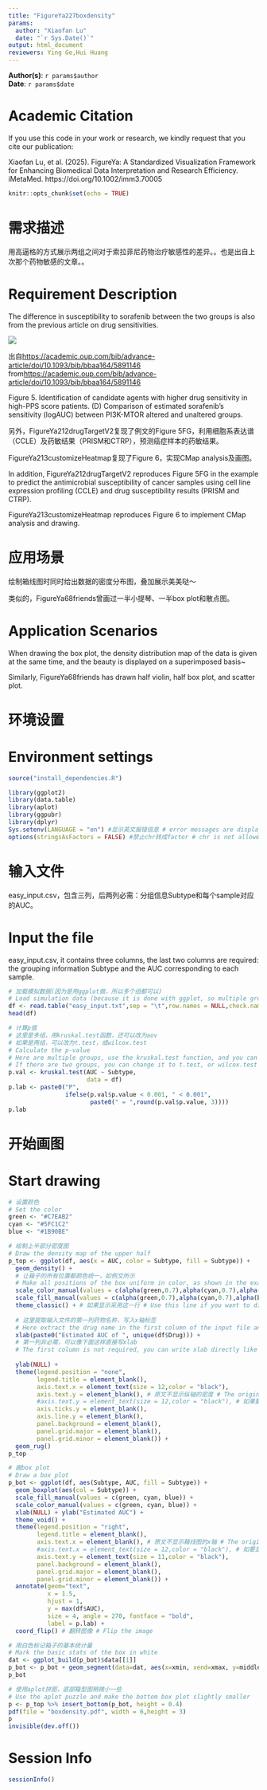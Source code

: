 ```yaml
---
title: "FigureYa227boxdensity"
params:
  author: "Xiaofan Lu"
  date: "`r Sys.Date()`"
output: html_document
reviewers: Ying Ge,Hui Huang
---
```


**Author(s)**: `r params$author`  
**Date**: `r params$date`  

# Academic Citation
If you use this code in your work or research, we kindly request that you cite our publication:

Xiaofan Lu, et al. (2025). FigureYa: A Standardized Visualization Framework for Enhancing Biomedical Data Interpretation and Research Efficiency. iMetaMed. https://doi.org/10.1002/imm3.70005

```r
knitr::opts_chunk$set(echo = TRUE)
```

# 需求描述

用高逼格的方式展示两组之间对于索拉菲尼药物治疗敏感性的差异。。也是出自上次那个药物敏感的文章。。

# Requirement Description

The difference in susceptibility to sorafenib between the two groups is also from the previous article on drug sensitivities.

![](example.png)

出自<https://academic.oup.com/bib/advance-article/doi/10.1093/bib/bbaa164/5891146>
from<https://academic.oup.com/bib/advance-article/doi/10.1093/bib/bbaa164/5891146>

Figure 5. Identification of candidate agents with higher drug sensitivity in high-PPS score patients. (D) Comparison of estimated sorafenib’s sensitivity (logAUC) between PI3K-MTOR altered and unaltered groups.

另外，FigureYa212drugTargetV2复现了例文的Figure 5FG，利用细胞系表达谱（CCLE）及药敏结果（PRISM和CTRP），预测癌症样本的药敏结果。

FigureYa213customizeHeatmap复现了Figure 6，实现CMap analysis及画图。

In addition, FigureYa212drugTargetV2 reproduces Figure 5FG in the example to predict the antimicrobial susceptibility of cancer samples using cell line expression profiling (CCLE) and drug susceptibility results (PRISM and CTRP).

FigureYa213customizeHeatmap reproduces Figure 6 to implement CMap analysis and drawing.

# 应用场景

绘制箱线图时同时给出数据的密度分布图，叠加展示美美哒～

类似的，FigureYa68friends曾画过一半小提琴、一半box plot和散点图。

# Application Scenarios

When drawing the box plot, the density distribution map of the data is given at the same time, and the beauty is displayed on a superimposed basis~

Similarly, FigureYa68friends has drawn half violin, half box plot, and scatter plot.

# 环境设置

# Environment settings

```r
source("install_dependencies.R")

library(ggplot2)
library(data.table)
library(aplot)
library(ggpubr)
library(dplyr)
Sys.setenv(LANGUAGE = "en") #显示英文报错信息 # error messages are displayed in English
options(stringsAsFactors = FALSE) #禁止chr转成factor # chr is not allowed to be converted to factor
```

# 输入文件

easy_input.csv，包含三列，后两列必需：分组信息Subtype和每个sample对应的AUC。

# Input the file

easy_input.csv, it contains three columns, the last two columns are required: the grouping information Subtype and the AUC corresponding to each sample.

```r
# 加载模拟数据(因为是用ggplot做，所以多个组都可以)
# Load simulation data (because it is done with ggplot, so multiple groups are OK)
df <- read.table("easy_input.txt",sep = "\t",row.names = NULL,check.names = F,stringsAsFactors = F,header = T)
head(df)

# 计算p值
# 这里是多组，用kruskal.test函数，还可以改为aov
# 如果是两组，可以改为t.test，或wilcox.test
# Calculate the p-value
# Here are multiple groups, use the kruskal.test function, and you can change it to aov
# If there are two groups, you can change it to t.test, or wilcox.test
p.val <- kruskal.test(AUC ~ Subtype,
                      data = df)
p.lab <- paste0("P",
                ifelse(p.val$p.value < 0.001, " < 0.001",
                       paste0(" = ",round(p.val$p.value, 3)))) 
p.lab
```

# 开始画图
# Start drawing

```r
# 设置颜色
# Set the color
green <- "#C7EAB2"
cyan <- "#5FC1C2"
blue <- "#1B90BE"

# 绘制上半部分密度图
# Draw the density map of the upper half
p_top <- ggplot(df, aes(x = AUC, color = Subtype, fill = Subtype)) +
  geom_density() +
  # 让箱子的所有位置都颜色统一，如例文所示
  # Make all positions of the box uniform in color, as shown in the example
  scale_color_manual(values = c(alpha(green,0.7),alpha(cyan,0.7),alpha(blue,0.7))) + # 设置透明色 # Set the transparent color
  scale_fill_manual(values = c(alpha(green,0.7),alpha(cyan,0.7),alpha(blue,0.7))) +
  theme_classic() + # 如果显示采用这一行 # Use this line if you want to display
   
  # 这里提取输入文件的第一列药物名称，写入x轴标签
  # Here extract the drug name in the first column of the input file and write it to the x-axis label
  xlab(paste0("Estimated AUC of ", unique(df$Drug))) + 
  # 第一列非必需，可以像下面这样直接写xlab
  # The first column is not required, you can write xlab directly like the following xlab("Estimated AUC of Cisplatin") +
  
  ylab(NULL) + 
  theme(legend.position = "none", 
        legend.title = element_blank(),
        axis.text.x = element_text(size = 12,color = "black"),
        axis.text.y = element_blank(), # 原文不显示纵轴的密度 # The original text does not show the density of the vertical axis
        #axis.text.y = element_text(size = 12,color = "black"), # 如果要显示采用这一行 # If you want to display ,youcan use this line
        axis.ticks.y = element_blank(),
        axis.line.y = element_blank(),
        panel.background = element_blank(),
        panel.grid.major = element_blank(),
        panel.grid.minor = element_blank()) +
  geom_rug()
p_top

# 画box plot
# Draw a box plot
p_bot <- ggplot(df, aes(Subtype, AUC, fill = Subtype)) + 
  geom_boxplot(aes(col = Subtype)) + 
  scale_fill_manual(values = c(green, cyan, blue)) + 
  scale_color_manual(values = c(green, cyan, blue)) + 
  xlab(NULL) + ylab("Estimated AUC") + 
  theme_void() +
  theme(legend.position = "right",
        legend.title = element_blank(),
        axis.text.x = element_blank(), # 原文不显示箱线图的x轴 # The original text does not show the x-axis of the boxplot
        #axis.text.x = element_text(size = 12,color = "black"), # 如要显示箱线图x轴采用这一行 # If you want to display the boxplot x-axis, use this row
        axis.text.y = element_text(size = 11,color = "black"),
        panel.background = element_blank(),
        panel.grid.major = element_blank(),
        panel.grid.minor = element_blank()) + 
  annotate(geom="text",
           x = 1.5,
           hjust = 1,
           y = max(df$AUC),
           size = 4, angle = 270, fontface = "bold",
           label = p.lab) +
  coord_flip() # 翻转图像 # Flip the image

# 用白色标记箱子的基本统计量
# Mark the basic stats of the box in white
dat <- ggplot_build(p_bot)$data[[1]]
p_bot <- p_bot + geom_segment(data=dat, aes(x=xmin, xend=xmax, y=middle, yend=middle), color="white", inherit.aes = F)
p_bot

# 使用aplot拼图，底部箱型图稍微小一些 
# Use the aplot puzzle and make the bottom box plot slightly smaller
p <- p_top %>% insert_bottom(p_bot, height = 0.4)
pdf(file = "boxdensity.pdf", width = 6,height = 3)
p
invisible(dev.off())
```

# Session Info

```r
sessionInfo()
```